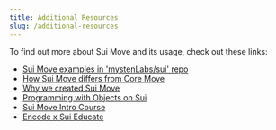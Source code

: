 ```yaml
---
title: Additional Resources
slug: /additional-resources
---
```


To find out more about Sui Move and its usage, check out these links:

- [Sui Move examples in 'mystenLabs/sui' repo](https://github.com/MystenLabs/sui/tree/main/sui_programmability/examples)
- [How Sui Move differs from Core Move](https://docs.sui.io/learn/sui-move-diffs)
- [Why we created Sui Move](https://medium.com/mysten-labs/why-we-created-sui-move-6a234656c36b)
- [Programming with Objects on Sui](https://docs.sui.io/devnet/build/programming-with-objects)
- [Sui Move Intro Course](https://github.com/sui-foundation/sui-move-intro-course)
- [Encode x Sui Educate](https://github.com/sui-foundation/encode-sui-educate)
